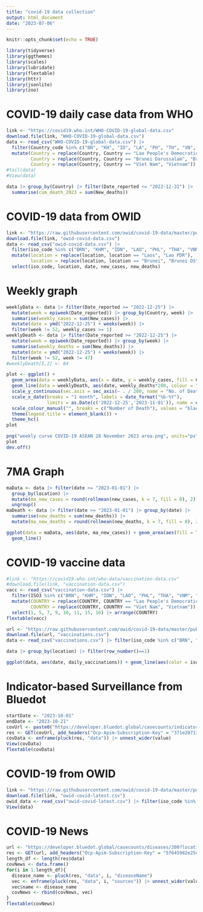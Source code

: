 ```yaml
---
title: "covid-19 data collection"
output: html_document
date: "2023-07-06"
---
```


```r
knitr::opts_chunk$set(echo = TRUE)
```

```r
library(tidyverse)
library(ggthemes)
library(scales)
library(lubridate)
library(flextable)
library(httr)
library(jsonlite)
library(zoo)
```

# COVID-19 daily case data from WHO

```r
link <- "https://covid19.who.int/WHO-COVID-19-global-data.csv"
download.file(link, "WHO-COVID-19-global-data.csv")
data <- read_csv("WHO-COVID-19-global-data.csv") |> 
  filter(Country_code %in% c("BN", "KH", "ID", "LA", "PH", "TH", "VN", "MM", "SG", "MY")) |> 
  mutate(Country = replace(Country, Country == "Lao People's Democratic Republic", "Lao PDR"),
         Country = replace(Country, Country == "Brunei Darussalam", "Brunei DS"),
         Country = replace(Country, Country == "Viet Nam", "Vietnam"))
#tail(data)
#View(data)
```

```r
data |> group_by(Country) |> filter(Date_reported <= "2022-12-31") |> 
  summarise(cum_death_2023 = sum(New_deaths))
```


# COVID-19 data from OWID
```r
link <- "https://raw.githubusercontent.com/owid/covid-19-data/master/public/data/owid-covid-data.csv"
download.file(link, "owid-covid-data.csv")
data <- read_csv("owid-covid-data.csv") |> 
  filter(iso_code %in% c("BRN", "KHM", "IDN", "LAO", "PHL", "THA", "VNM", "MMR", "SGP", "MYS")) |> 
  mutate(location = replace(location, location == "Laos", "Lao PDR"),
         location = replace(location, location == "Brunei", "Brunei DS")) |> 
  select(iso_code, location, date, new_cases, new_deaths)
```

# Weekly graph

```r
weeklyData <- data |> filter(Date_reported >= "2022-12-25") |> 
  mutate(week = epiweek(Date_reported)) |> group_by(Country, week) |> 
  summarise(weekly_cases = sum(New_cases)) |> 
  mutate(date = ymd("2022-12-25") + weeks(week)) |> 
  filter(week != 52, weekly_cases >= 1)
weeklyDeath <- data |> filter(Date_reported >= "2022-12-25") |> 
  mutate(week = epiweek(Date_reported)) |> group_by(week) |> 
  summarise(weekly_deaths = sum(New_deaths)) |> 
  mutate(date = ymd("2022-12-25") + weeks(week)) |> 
  filter(week != 52, week != 47)
#weeklyDeath[5,2] <- 84
```

```r
plot <- ggplot() +
  geom_area(data = weeklyData, aes(x = date, y = weekly_cases, fill = Country)) + 
  geom_line(data = weeklyDeath, aes(date, weekly_deaths*200, colour = "Number of Death"), linetype = "solid", linewidth = 1.2) +
  scale_y_continuous(sec.axis = sec_axis(~ . / 200, name = "No. of Death"), name = "Weekly Cases") +
  scale_x_date(breaks = "1 month", labels = date_format("%b-%Y"),
               limits = as.Date(c('2022-12-25','2023-11-01')), name = element_blank()) +
  scale_colour_manual("", breaks = c("Number of Death"), values = "black") +
  theme(legend.title = element_blank()) +
  theme_hc()
plot
```

```r
png("weekly curve COVID-19 ASEAN 28 November 2023 area.png", units="px", width=3000, height=2250, res=300)
plot
dev.off()
```

# 7MA Graph
```r
maData <- data |> filter(date >= "2023-01-01") |> 
  group_by(location) |> 
  mutate(ma_new_cases = round(rollmean(new_cases, k = 7, fill = 0), 2)) |> 
  ungroup()
maDeath <- data |> filter(date >= "2023-01-01") |> group_by(date) |> 
  summarise(new_deaths = sum(new_deaths)) |> 
  mutate(ma_new_deaths = round(rollmean(new_deaths, k = 7, fill = 0), 2))
```

```r
ggplot(data = maData, aes(date, ma_new_cases)) + geom_area(aes(fill = location)) + 
  geom_line()
```


# COVID-19 vaccine data

```r
#link <- "https://covid19.who.int/who-data/vaccination-data.csv"
#download.file(link, "vaccination-data.csv")
vacc <- read_csv("vaccination-data.csv") |> 
  filter(ISO3 %in% c("BRN", "KHM", "IDN", "LAO", "PHL", "THA", "VNM", "MMR", "SGP", "MYS")) |>  # nolint # nolint: line_length_linter.
  mutate(COUNTRY = replace(COUNTRY, COUNTRY == "Lao People's Democratic Republic", "Lao PDR"),
         COUNTRY = replace(COUNTRY, COUNTRY == "Viet Nam", "Vietnam")) |> 
  select(1, 5, 7, 9, 10, 11, 15, 16) |> arrange(COUNTRY)
flextable(vacc)
```

```r
url <- "https://raw.githubusercontent.com/owid/covid-19-data/master/public/data/vaccinations/vaccinations.csv"
download.file(url, "vaccinations.csv")
data <- read_csv("vaccinations.csv") |> filter(iso_code %in% c("BRN", "KHM", "IDN", "LAO", "PHL", "THA", "VNM", "MMR", "SGP", "MYS"))
```

```r
data |> group_by(location) |> filter(row_number()==1)
```


```r
ggplot(data, aes(date, daily_vaccinations)) + geom_line(aes(color = iso_code))
```




# Indicator-based Surveillance from Bluedot 

```r
startDate <- "2023-10-01"
endDate <- "2023-10-21"
covUrl <- paste0("https://developer.bluedot.global/casecounts/indicator-based/?diseaseIds=200&locationIds=1880251,%201605651,%201694008,%201820814,%201733045,%201643084,%201831722,%201327865,%201655842,1562822&startDate=", startDate, "&endDate=", endDate, "&api-version=v1")
res <- GET(covUrl, add_headers("Ocp-Apim-Subscription-Key" = "371e207132a2497f8e981a8d3264788b", "Cache-Control" = "no-cache")) |> content()
covData <- enframe(pluck(res, "data")) |> unnest_wider(value)
View(covData)
flextable(covData)
```

# COVID-19 from OWID

```r
link <- "https://raw.githubusercontent.com/owid/covid-19-data/master/public/data/latest/owid-covid-latest.csv"
download.file(link, "owid-covid-latest.csv")
owid_data <- read_csv("owid-covid-latest.csv") |> filter(iso_code %in% c("BRN", "KHM", "IDN", "LAO", "PHL", "THA", "VNM", "MMR", "SGP", "MYS"))
View(data)
```

# COVID-19 News
```r
url <- "https://developer.bluedot.global/casecounts/diseases/200?locationIds=1880251,%201605651,%201694008,%201820814,%201733045,%201643084,%201831722,%201327865,%201655842,1562822&startDate=2023-10-13&endDate=2023-10-19&isAggregated=false&includeSources=true&api-version=v1"
res <- GET(url, add_headers("Ocp-Apim-Subscription-Key" = "5f645982e25d4a729d7292b890a8ed31", "Cache-Control" = "no-cache")) |> content()
length_df <- length(res$data)
covNews <- data.frame()
for(i in 1:length_df){
  disease_name <- pluck(res, "data", i, "diseaseName")
  vec <- enframe(pluck(res, "data", i, "sources")) |> unnest_wider(value)
  vec$name <- disease_name
  covNews <- rbind(covNews, vec)
}
flextable(covNews)
```

